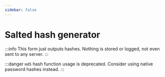 ```yaml
---
sidebar: false
---
```



# Salted hash generator

:::info
This form just outputs hashes. Nothing is stored or logged, not even sent to any server.
:::

:::danger
`md5` hash function usage is deprecated.
Consider using native password hashes instead.
:::

<Md5Generator />
